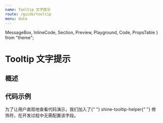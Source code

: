 ```yaml
---
name: Tooltip 文字提示
route: /guide/tooltip
menu: data
---
```


  MessageBox,
  InlineCode,
  Section,
  Preview,
  Playground,
  Code,
  PropsTable
} from "theme";


# Tooltip 文字提示

## 概述


## 代码示例

<MessageBox messageType="info">
  为了让用户直观地查看代码演示，我们加入了{" "}
  <InlineCode>shine-tooltip-helper</InlineCode>{" "}
  修饰符，在开发过程中无需配置该字段。
</MessageBox>

